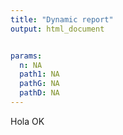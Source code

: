 ---
title: "Dynamic report"
output: html_document


params:
  n: NA
  path1: NA
  pathG: NA
  pathD: NA
---

Hola OK


















